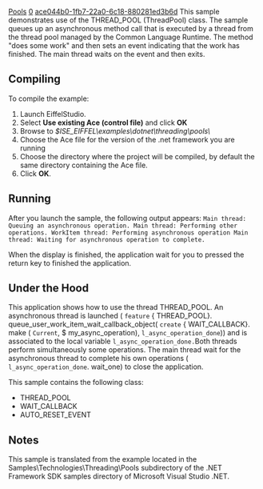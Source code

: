 [[Property:title|Pools]]
[[Property:weight|0]]
[[Property:uuid|ace044b0-1fb7-22a0-6c18-880281ed3b6d]]
This sample demonstrates use of the <eiffel>THREAD_POOL</eiffel> (ThreadPool) class. The sample queues up an asynchronous method call that is executed by a thread from the thread pool managed by the Common Language Runtime. The method "does some work" and then sets an event indicating that the work has finished. The main thread waits on the event and then exits. 

==Compiling==

To compile the example:   
# Launch EiffelStudio.
# Select '''Use existing Ace (control file)''' and click '''OK'''
# Browse to ''$ISE_EIFFEL\examples\dotnet\threading\pools\''
# Choose the Ace file for the version of the .net framework you are running
# Choose the directory where the project will be compiled, by default the same directory containing the Ace file.
# Click '''OK'''.


==Running==

After you launch the sample, the following output appears: 
<code>
Main thread: Queuing an asynchronous operation.
Main thread: Performing other operations.
WorkItem thread: Performing asynchronous operation
Main thread: Waiting for asynchronous operation to complete.
</code>

When the display is finished, the application wait for you to pressed the return key to finished the application.

==Under the Hood==

This application shows how to use the thread <eiffel>THREAD_POOL</eiffel>. An asynchronous thread is launched ( <code> feature </code> { <eiffel>THREAD_POOL</eiffel>}. <eiffel>queue_user_work_item_wait_callback_object</eiffel>( <code> create </code> { <eiffel>WAIT_CALLBACK</eiffel>}. <eiffel>make</eiffel> ( <code> Current </code>, $ <eiffel>my_async_operation</eiffel>), <code> l_async_operation_done </code>)) and is associated to the local variable <code> l_async_operation_done. </code>Both threads perform simultaneously some operations. The main thread wait for the asynchronous thread to complete his own operations ( <code> l_async_operation_done </code>. <eiffel>wait_one</eiffel>) to close the application. 

This sample contains the following class: 
*  <eiffel>THREAD_POOL</eiffel> 
*  <eiffel>WAIT_CALLBACK</eiffel> 
*  <eiffel>AUTO_RESET_EVENT</eiffel> 

==Notes==

This sample is translated from the example located in the Samples\Technologies\Threading\Pools subdirectory of the .NET Framework SDK samples directory of Microsoft Visual Studio .NET. 




